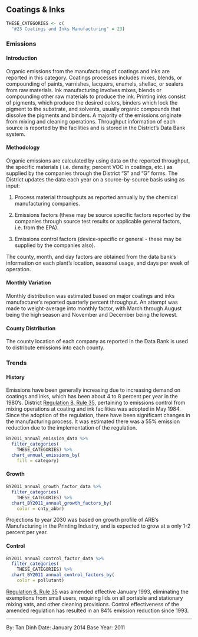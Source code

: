 ## Coatings & Inks

```r
THESE_CATEGORIES <- c(
  "#23 Coatings and Inks Manufacturing" = 23)
```

### Emissions

#### Introduction {-}

Organic emissions from the manufacturing of coatings and inks are reported in this category. Coatings processes includes mixes, blends, or compounding of paints, varnishes, lacquers, enamels, shellac, or sealers from raw materials. Ink manufacturing involves mixes, blends or compounding other raw materials to produce the ink. Printing inks consist of pigments, which produce the desired colors, binders which lock the pigment to the substrate, and solvents, usually organic compounds that dissolve the pigments and binders. A majority of the emissions originate from mixing and cleaning operations. Throughput information of each source is reported by the facilities and is stored in the District's Data Bank system.

#### Methodology {-}

Organic emissions are calculated by using data on the reported throughput, the specific materials ( i.e. density, percent VOC in coatings, etc.) as supplied by the companies through the District "S" and "G" forms. The District updates the data each year on a source-by-source basis using as input:

1. Process material throughputs as reported annually by the chemical manufacturing companies.

2. Emissions factors (these may be source specific factors reported by the companies through source test results or applicable general factors, i.e. from the EPA).

3. Emissions control factors (device-specific or general - these may be supplied by the companies also).

The county, month, and day factors are obtained from the data bank's information on each plant's location, seasonal usage, and days per week of operation.

#### Monthly Variation {-}

Monthly distribution was estimated based on major coatings and inks manufacturer's reported quarterly percent throughput. An attempt was made to weight-average into monthly factor, with March through August being the high season and November and December being the lowest.

#### County Distribution {-}

The county location of each company as reported in the Data Bank is used to distribute emissions into each county.

### Trends

#### History {-}

Emissions have been generally increasing due to increasing demand on coatings and inks, which has been about 4 to 8 percent per year in the 1980's. District [Regulation 8, Rule 35](https://www.baaqmd.gov/rules-and-compliance/rules/reg-8-rule-35-coating-ink-and-adhesive-manufacturing), pertaining to emissions control from mixing operations at coating and ink facilities was adopted in May 1984. Since the adoption of the regulation, there have been significant changes in the manufacturing process. It was estimated there was a 55% emission reduction due to the implementation of the regulation.

```r
BY2011_annual_emission_data %>%
  filter_categories(
    THESE_CATEGORIES) %>%
  chart_annual_emissions_by(
    fill = category)
```

#### Growth {-}

```r
BY2011_annual_growth_factor_data %>%
  filter_categories(
    THESE_CATEGORIES) %>%
  chart_BY2011_annual_growth_factors_by(
    color = cnty_abbr)
```

Projections to year 2030 was based on growth profile of ARB's Manufacturing in the Printing Industry, and is expected to grow at a only 1-2 percent per year.

#### Control {-}

```r
BY2011_annual_control_factor_data %>%
  filter_categories(
    THESE_CATEGORIES) %>%
  chart_BY2011_annual_control_factors_by(
    color = pollutant)
```

[Regulation 8, Rule 35](https://www.baaqmd.gov/rules-and-compliance/rules/reg-8-rule-35-coating-ink-and-adhesive-manufacturing) was amended effective January 1993, eliminating the exemptions from small users, requiring lids on all portable and stationary mixing vats, and other cleaning provisions. Control effectiveness of the amended regulation has resulted in an 84% emission reduction since 1993.

***

By: Tan Dinh
Date: January 2014
Base Year: 2011
